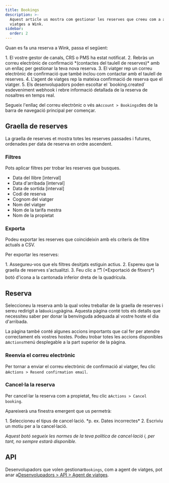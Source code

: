 ```yaml
---
title: Bookings
description: >-
  Aquest article us mostra com gestionar les reserves que creeu com a agent de
  viatges a Wink.
sidebar:
  order: 2
---
```


Quan es fa una reserva a Wink, passa el següent:

<Steps>
  1. El vostre gestor de canals, CRS o PMS ha estat notificat.
  2. Rebràs un correu electrònic de confirmació *(contactes del taulell de reserves)* amb un enllaç per gestionar la teva nova reserva.
  3. El viatger rep un correu electrònic de confirmació que també inclou com contactar amb el taulell de reserves.
  4. L'agent de viatges rep la mateixa confirmació de reserva que el viatger.
  5. Els desenvolupadors poden escoltar el `booking.created` esdeveniment webhook i rebre informació detallada de la reserva de nosaltres en temps real.
</Steps>


Segueix l'enllaç del correu electrònic o vés a`Account > Bookings`des de la barra de navegació principal per començar.

## Graella de reserves

La graella de reserves et mostra totes les reserves passades i futures, ordenades per data de reserva en ordre ascendent.

### Filtres

Pots aplicar filtres per trobar les reserves que busques.

* Data del llibre \[interval]
* Data d'arribada \[interval]
* Data de sortida \[interval]
* Codi de reserva
* Cognom del viatger
* Nom del viatger
* Nom de la tarifa mestra
* Nom de la propietat

### Exporta

Podeu exportar les reserves que coincideixin amb els criteris de filtre actuals a CSV.

Per exportar les reserves:

<Steps>
  1. Assegureu-vos que els filtres desitjats estiguin actius.
  2. Espereu que la graella de reserves s'actualitzi.
  3. Feu clic a 🗂️ (*Exportació de fitxers*) botó d'icona a la cantonada inferior dreta de la quadrícula.
</Steps>


## Reserva

Seleccioneu la reserva amb la qual voleu treballar de la graella de reserves i sereu redirigit a la`Booking`pàgina.
Aquesta pàgina conté tots els detalls que necessiteu saber per donar la benvinguda adequada al vostre hoste el dia d'arribada.

La pàgina també conté algunes accions importants que cal fer per atendre correctament els vostres hostes. Podeu trobar totes les accions disponibles a`Actions`menú desplegable a la part superior de la pàgina.

### Reenvia el correu electrònic

Per tornar a enviar el correu electrònic de confirmació al viatger, feu clic a`Actions > Resend confirmation email`.

### Cancel·la la reserva

Per cancel·lar la reserva com a propietat, feu clic a`Actions > Cancel booking`.

Apareixerà una finestra emergent que us permetrà:

<Steps>
  1. Seleccioneu el tipus de cancel·lació. *p. ex. Dates incorrectes*
  2. Escriviu un motiu per a la cancel·lació.
</Steps>


*Aquest botó segueix les normes de la teva política de cancel·lació i, per tant, no sempre estarà disponible.*

## API

Desenvolupadors que volen gestionar`Bookings`, com a agent de viatges, pot anar a[Desenvolupadors > API > Agent de viatges](/developers/apis/#travel-agent-api).

